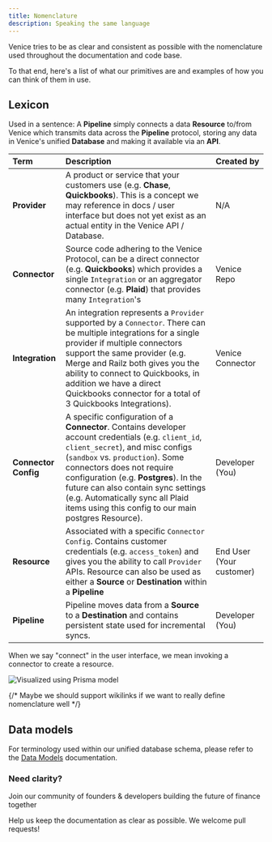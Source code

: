 ```yaml
---
title: Nomenclature
description: Speaking the same language
---
```


Venice tries to be as clear and consistent as possible with the nomenclature
used throughout the documentation and code base.

To that end, here's a list of what our primitives are and examples of how you
can think of them in use.

## Lexicon

Used in a sentence:
A <strong>Pipeline</strong> simply connects a data <strong>Resource</strong> to/from Venice which transmits data across the <strong>Pipeline</strong> protocol, storing any data in Venice's unified <strong>Database</strong> and making it available via an <strong>API</strong>.

| Term                              | Description                                                                                                                                                                                                                                                                                                                                                                                      | Created by               |
| :-------------------------------- | :----------------------------------------------------------------------------------------------------------------------------------------------------------------------------------------------------------------------------------------------------------------------------------------------------------------------------------------------------------------------------------------------- | ------------------------ |
| <strong>Provider</strong>         | A product or service that your customers use (e.g. **Chase**, **Quickbooks**). This is a concept we may reference in docs / user interface but does not yet exist as an actual entity in the Venice API / Database.                                                                                                                                                                              | N/A                      |
| <strong>Connector</strong>        | Source code adhering to the <string>Venice Protocol</string>, can be a direct connector (e.g. **Quickbooks**) which provides a single `Integration` or an aggregator connector (e.g. **Plaid**) that provides many `Integration`'s                                                                                                                                                               | Venice Repo              |
| <strong>Integration</strong>      | An integration represents a `Provider` supported by a `Connector`. There can be multiple integrations for a single provider if multiple connectors support the same provider (e.g. Merge and Railz both gives you the ability to connect to Quickbooks, in addition we have a direct Quickbooks connector for a total of 3 Quickbooks Integrations).                                             | Venice Connector         |
| <strong>Connector Config</strong> | A specific configuration of a <strong>Connector</strong>. Contains developer account credentials (e.g. `client_id`, `client_secret`), and misc configs (`sandbox` vs. `production`). Some connectors does not require configuration (e.g. **Postgres**). In the future can also contain sync settings (e.g. Automatically sync all Plaid items using this config to our main postgres Resource). | Developer (You)          |
| <strong>Resource</strong>         | Associated with a specific `Connector Config`. Contains customer credentials (e.g. `access_token`) and gives you the ability to call `Provider` APIs. Resource can also be used as either a <strong>Source</strong> or <strong>Destination</strong> within a <strong>Pipeline</strong>                                                                                                           | End User (Your customer) |
| <strong>Pipeline</strong>         | Pipeline moves data from a <strong>Source</strong> to a <strong>Destination</strong> and contains persistent state used for incremental syncs.                                                                                                                                                                                                                                                                                                             | Developer (You)          |

When we say "connect" in the user interface, we mean invoking a connector to create a resource.

![Visualized using Prisma model](../images/models.svg)

{/* Maybe we should support wikilinks if we want to really define nomenclature well */}

## Data models

For terminology used within our unified database schema, please refer to the [Data Models](/technical/data-models) documentation.

### Need clarity?

<Card
  title="Join our community"
  icon="discord"
  href="https://discord.gg/gTMch6Gn2u">
  Join our community of founders & developers building the future of finance
  together
</Card>

<Card
  title="Improve the documentation"
  icon="github"
  href="https://github.com/usevenice/venice">
  Help us keep the documentation as clear as possible. We welcome pull requests!
</Card>
